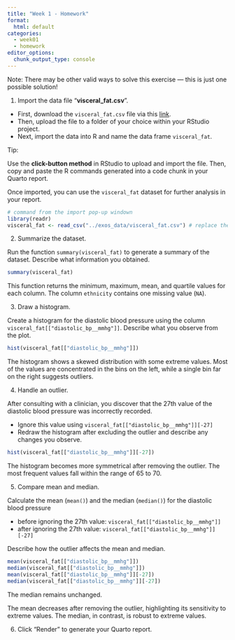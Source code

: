 ```yaml
---
title: "Week 1 - Homework"
format: 
  html: default
categories: 
  - week01
  - homework
editor_options: 
  chunk_output_type: console
---
```


Note: There may be other valid ways to solve this exercise — this is just one possible solution!

1. Import the data file "**visceral_fat.csv**".

  - First, download the `visceral_fat.csv` file via this [link](https://raw.githubusercontent.com/InforBio/IOC/refs/heads/main/ioc_r/exos_data/visceral_fat.csv).
  - Then, upload the file to a folder of your choice within your RStudio project.
  - Next, import the data into R and name the data frame `visceral_fat`. 

Tip:

Use the **click-button method** in RStudio to upload and import the file. Then, copy and paste the R commands generated into a code chunk in your Quarto report.

Once imported, you can use the `visceral_fat` dataset for further analysis in your report.

```r
# command from the import pop-up windown
library(readr)
visceral_fat <- read_csv("../exos_data/visceral_fat.csv") # replace the path by your own
```

2. Summarize the dataset.

Run the function `summary(visceral_fat)` to generate a summary of the dataset. Describe what information you obtained.

```r
summary(visceral_fat)
```

This function returns the minimum, maximum, mean, and quartile values for each column.
The column `ethnicity` contains one missing value (`NA`).

3. Draw a histogram.

Create a histogram for the diastolic blood pressure using the column `visceral_fat[["diastolic_bp__mmhg"]]`. Describe what you observe from the plot.

```r
hist(visceral_fat[["diastolic_bp__mmhg"]])
```

The histogram shows a skewed distribution with some extreme values. Most of the values are concentrated in the bins on the left, while a single bin far on the right suggests outliers.

4. Handle an outlier.

After consulting with a clinician, you discover that the 27th value of the diastolic blood pressure was incorrectly recorded.

  - Ignore this value using `visceral_fat[["diastolic_bp__mmhg"]][-27]`
  - Redraw the histogram after excluding the outlier and describe any changes you observe.

```r
hist(visceral_fat[["diastolic_bp__mmhg"]][-27])
```

The histogram becomes more symmetrical after removing the outlier.
The most frequent values fall within the range of 65 to 70.

5. Compare mean and median.

Calculate the mean (`mean()`) and the median (`median()`) for the diastolic blood pressure

  - before ignoring the 27th value: `visceral_fat[["diastolic_bp__mmhg"]]` 
  - after ignoring the 27th value: `visceral_fat[["diastolic_bp__mmhg"]][-27]`
  
Describe how the outlier affects the mean and median.

```r
mean(visceral_fat[["diastolic_bp__mmhg"]])
median(visceral_fat[["diastolic_bp__mmhg"]])
mean(visceral_fat[["diastolic_bp__mmhg"]][-27])
median(visceral_fat[["diastolic_bp__mmhg"]][-27])
```

The median remains unchanged.

The mean decreases after removing the outlier,
highlighting its sensitivity to extreme values.
The median, in contrast, is robust to extreme values.

6. Click "Render" to generate your Quarto report.

